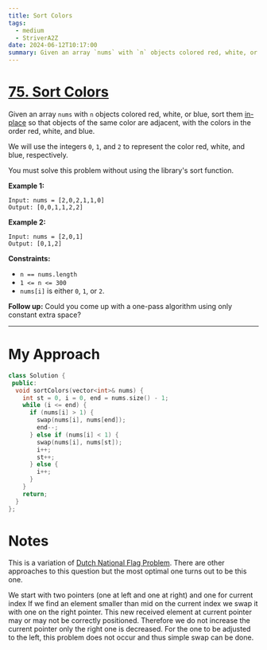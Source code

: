 ```yaml
---
title: Sort Colors
tags:
  - medium
  - StriverA2Z
date: 2024-06-12T10:17:00
summary: Given an array `nums` with `n` objects colored red, white, or blue, sort them in-place that objects of the same color are adjacent, with the colors in the order red, white, and blue.
---
```


# [75. Sort Colors](https://leetcode.com/problems/sort-colors/description/)

Given an array `nums` with `n` objects colored red, white, or blue, sort them [in-place]("https://en.wikipedia.org/wiki/In-place_algorithm") so that objects of the same color are adjacent, with the colors in the order red, white, and blue.

We will use the integers `0`, `1`, and `2` to represent the color red, white, and blue, respectively.

You must solve this problem without using the library's sort function.

**Example 1:**

```
Input: nums = [2,0,2,1,1,0]
Output: [0,0,1,1,2,2]
```

**Example 2:**

```
Input: nums = [2,0,1]
Output: [0,1,2]
```

**Constraints:**

- `n == nums.length`
- `1 <= n <= 300`
- `nums[i]` is either `0`, `1`, or `2`.

**Follow up:** Could you come up with a one-pass algorithm using only constant extra space?

---

# My Approach

```cpp
class Solution {
 public:
  void sortColors(vector<int>& nums) {
    int st = 0, i = 0, end = nums.size() - 1;
    while (i <= end) {
      if (nums[i] > 1) {
        swap(nums[i], nums[end]);
        end--;
      } else if (nums[i] < 1) {
        swap(nums[i], nums[st]);
        i++;
        st++;
      } else {
        i++;
      }
    }
    return;
  }
};
```

# Notes

This is a variation of [Dutch National Flag Problem](https://en.wikipedia.org/wiki/Dutch_national_flag_problem). There are other approaches to this question but the most optimal one turns out to be this one.

We start with two pointers (one at left and one at right) and one for current index If we find an element smaller than mid on the current index we swap it with one on the right pointer. This new received element at current pointer may or may not be correctly positioned. Therefore we do not increase the current pointer only the right one is decreased. For the one to be adjusted to the left, this problem does not occur and thus simple swap can be done.
